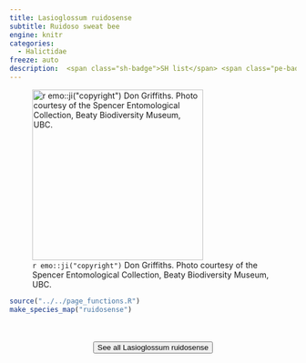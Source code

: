 ```yaml
---
title: Lasioglossum ruidosense
subtitle: Ruidoso sweat bee
engine: knitr
categories:
  - Halictidae
freeze: auto
description:  <span class="sh-badge">SH list</span> <span class="pe-badge">PM Evidence</span>
---
```

![`r emo::ji("copyright")` Don Griffiths. Photo courtesy of the Spencer Entomological Collection, Beaty Biodiversity Museum, UBC.](https://www.zoology.ubc.ca/entomology/main/Hymenoptera/Halictidae/Lasioglossum%20ruidosense%20female%20(3lateral)%20.jpg){height=300}





```r
source("../../page_functions.R")
make_species_map("ruidosense")
```
<br><br>
<center>


<a href="https://www.zoology.ubc.ca/entomology/main/Hymenoptera/Halictidae/Lasioglossum%20ruidosense.php"><button type="button" class="btn btn-secondary">See all Lasioglossum ruidosense <i class="fa-solid fa-arrow-up-right-from-square"></i> </button></a>
</center>
